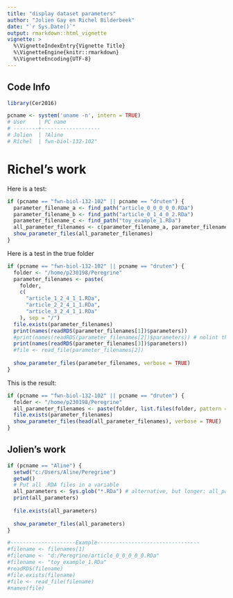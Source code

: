 ```yaml
---
title: "display dataset parameters"
author: "Jolien Gay en Richel Bilderbeek"
date: "`r Sys.Date()`"
output: rmarkdown::html_vignette
vignette: >
  %\VignetteIndexEntry{Vignette Title}
  %\VignetteEngine{knitr::rmarkdown}
  %\VignetteEncoding{UTF-8}
---
```


## Code Info

```r
library(Cer2016)

pcname <- system('uname -n', intern = TRUE) 
# User    | PC name 
# --------+-------------------
# Jolien  | ?Aline
# Richel  | fwn-biol-132-102"

```

# Richel's work

Here is a test:

```r
if (pcname == "fwn-biol-132-102" || pcname == "druten") {
  parameter_filename_a <- find_path("article_0_0_0_0_0.RDa")
  parameter_filename_b <- find_path("article_0_1_4_0_2.RDa")
  parameter_filename_c <- find_path("toy_example_1.RDa")
  all_parameter_filenames <- c(parameter_filename_a, parameter_filename_b, parameter_filename_c)
  show_parameter_files(all_parameter_filenames)
}
```

Here is a test in the true folder

```r
if (pcname == "fwn-biol-132-102" || pcname == "druten") {
  folder <- "/home/p230198/Peregrine"
  parameter_filenames <- paste(
    folder, 
    c(
      "article_1_2_4_1_1.RDa",
      "article_2_2_4_1_1.RDa",
      "article_3_2_4_1_1.RDa"
    ), sep = "/")
  file.exists(parameter_filenames)
  print(names(readRDS(parameter_filenames[1])$parameters))
  #print(names(readRDS(parameter_filenames[2])$parameters)) # nolint this file cannot be read
  print(names(readRDS(parameter_filenames[3])$parameters))
  #file <- read_file(parameter_filenames[2])
  
  show_parameter_files(parameter_filenames, verbose = TRUE)
}
```

This is the result:

```r
if (pcname == "fwn-biol-132-102" || pcname == "druten") {
  folder <- "/home/p230198/Peregrine"
  all_parameter_filenames <- paste(folder, list.files(folder, pattern = "\\.RDa"), sep = "/")
  file.exists(parameter_filenames)
  show_parameter_files(head(all_parameter_filenames), verbose = TRUE)
}
```


## Jolien's work

```r
if (pcname == "Aline") {
  setwd("c:/Users/Aline/Peregrine")
  getwd()
  # Put all .RDA files in a variable
  all_parameters <- Sys.glob("*.RDa") # alternative, but longer: all_parameters <- list.files(pattern = "\\.RDa$", ignore.case=TRUE)
  print(all_parameters)
  
  file.exists(all_parameters)
  
  show_parameter_files(all_parameters)
}
```



```r
#---------------------Example---------------------------------
#filename <- filenames[1]
#filename <- "d:/Peregrine/article_0_0_0_0_0.RDa"
#filename <- "toy_example_1.RDa"
#readRDS(filename)
#file.exists(filename)
#file <- read_file(filename)
#names(file)

```